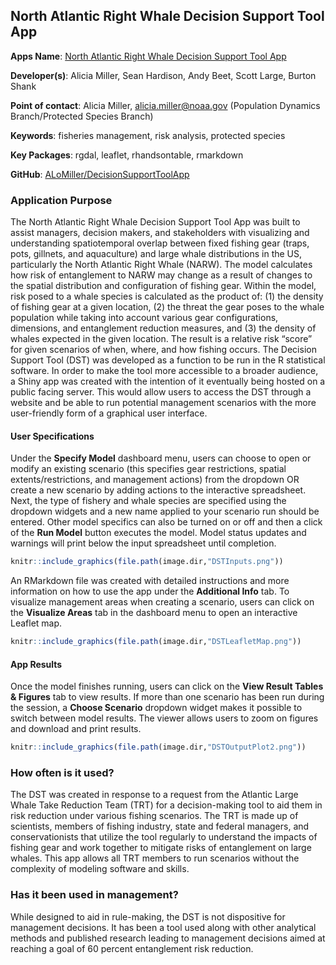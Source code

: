 ## North Atlantic Right Whale Decision Support Tool App

**Apps Name**: [North Atlantic Right Whale Decision Support Tool App](http://shiny1.nefsc.noaa.gov:3838/amiller/DST/)

**Developer(s)**: Alicia Miller, Sean Hardison, Andy Beet, Scott Large, Burton Shank
  
**Point of contact**: Alicia Miller, <alicia.miller@noaa.gov> (Population Dynamics Branch/Protected Species Branch)
  
**Keywords**: fisheries management, risk analysis, protected species

**Key Packages**: rgdal, leaflet, rhandsontable, rmarkdown 

**GitHub**: [ALoMiller/DecisionSupportToolApp](https://github.com/ALoMiller/DecisionSupportToolApp)

### Application Purpose

The North Atlantic Right Whale Decision Support Tool App was built to assist managers, decision makers, and stakeholders with visualizing and understanding spatiotemporal overlap between fixed fishing gear (traps, pots, gillnets, and aquaculture) and large whale distributions in the US, particularly the North Atlantic Right Whale (NARW). The model calculates how risk of entanglement to NARW may change as a result of changes to the spatial distribution and configuration of fishing gear. Within the model, risk posed to a whale species is calculated as the product of: (1) the density of fishing gear at a given location, (2) the threat the gear poses to the whale population while taking into account various gear configurations, dimensions, and entanglement reduction measures, and (3) the density of whales expected in the given location. The result is a relative risk “score” for given scenarios of when, where, and how fishing occurs. 
The Decision Support Tool (DST) was developed as a function to be run in the R statistical software. In order to make the tool more accessible to a broader audience, a Shiny app was created with the intention of it eventually being hosted on a public facing server. This would allow users to access the DST through a website and be able to run potential management scenarios with the more user-friendly form of a graphical user interface. 

#### User Specifications

Under the **Specify Model** dashboard menu, users can choose to open or modify an existing scenario (this specifies gear restrictions, spatial extents/restrictions, and management actions) from the dropdown OR create a new scenario by adding actions to the interactive spreadsheet. Next, the type of fishery and whale species are specified using the dropdown widgets and a new name applied to your scenario run should be entered. Other model specifics can also be turned on or off and then a click of the **Run Model** button executes the model. Model status updates and warnings will print below the input spreadsheet until completion.

```r
knitr::include_graphics(file.path(image.dir,"DSTInputs.png"))
```

An RMarkdown file was created with detailed instructions and more information on how to use the app under the **Additional Info** tab. To visualize management areas when creating a scenario, users can click on the **Visualize Areas** tab in the dashboard menu to open an interactive Leaflet map.

```r
knitr::include_graphics(file.path(image.dir,"DSTLeafletMap.png"))
```

#### App Results

Once the model finishes running, users can click on the **View Result Tables & Figures** tab to view results. If more than one scenario has been run during the session, a **Choose Scenario** dropdown widget makes it possible to switch between model results. The viewer allows users to zoom on figures and download and print results. 

```r
knitr::include_graphics(file.path(image.dir,"DSTOutputPlot2.png"))
```

### How often is it used? 

The DST was created in response to a request from the Atlantic Large Whale Take Reduction Team (TRT) for a decision-making tool to aid them in risk reduction under various fishing scenarios. The TRT is made up of scientists, members of fishing industry, state and federal managers, and conservationists that utilize the tool regularly to understand the impacts of fishing gear and work together to mitigate risks of entanglement on large whales. This app allows all TRT members to run scenarios without the complexity of modeling software and skills.

### Has it been used in management?

While designed to aid in rule-making, the DST is not dispositive for management decisions. It has been a tool used along with other analytical methods and published research leading to management decisions aimed at reaching a goal of 60 percent entanglement risk reduction. 